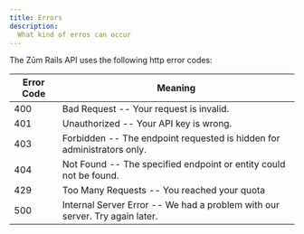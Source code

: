 ```yaml
---
title: Errors
description:
  What kind of erros can occur
---
```


The Zūm Rails API uses the following http error codes:

Error Code | Meaning
---------- | -------
400 | Bad Request -- Your request is invalid.
401 | Unauthorized -- Your API key is wrong.
403 | Forbidden -- The endpoint requested is hidden for administrators only.
404 | Not Found -- The specified endpoint or entity could not be found.
429 | Too Many Requests -- You reached your quota
500 | Internal Server Error -- We had a problem with our server. Try again later.

